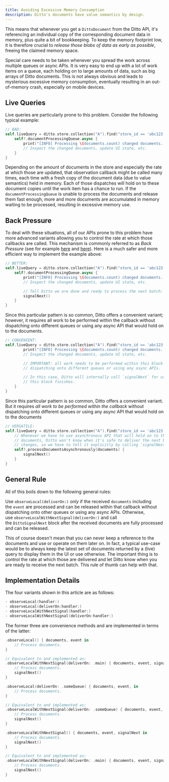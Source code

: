 ```yaml
---
title: Avoiding Excessive Memory Consumption
description: Ditto's documents have value semantics by design.
---
```


This means that whenever you get a `DittoDocument` from the Ditto API, it's referencing an individual copy of the corresponding document data in memory, plus quite a bit of bookkeeping. To keep the memory footprint low, it is therefore crucial to *release those blobs of data as early as possible*, freeing the claimed memory space.

Special care needs to be taken whenever you spread the work across multiple queues or async APIs. It is very easy to end up with a lot of work items on a queue, each holding on to large amounts of data, such as big arrays of Ditto documents. This is not always obvious and leads to mysterious excessive memory consumption, eventually resulting in an out-of-memory crash, especially on mobile devices.

## Live Queries​

Live queries are particularly prone to this problem. Consider the following typical example:

```swift Swift
// BAD:
self.liveQuery = ditto.store.collection("A").find("store_id == 'abc123'").observeLocal { [weak self] documents, event in
    self?.documentProcessingQueue.async {
        print("[INFO] Processing \(documents.count) changed documents...")
        // Inspect the changed documents, update UI state, etc.
    }
}
```
Depending on the amount of documents in the store and especially the rate at which those are updated, that observation callback might be called many times, each time with a fresh copy of the document data (due to value semantics) held in memory. Each of those dispatches will hold on to these document copies until the work item has a chance to run. If the `documentProcessingQueue` is unable to process the documents and release them fast enough, more and more documents are accumulated in memory waiting to be processed, resulting in excessive memory use.

## Back Pressure

To deal with these situations, all of our APIs prone to this problem have more advanced variants allowing you to control the rate at which those callbacks are called. This mechanism is commonly referred to as *Back Pressure* (see for example <a href="https://tanaschita.com/20211205-back-pressure-in-combine" target="_blank">here</a> and <a href="https://medium.com/@jayphelps/backpressure-explained-the-flow-of-data-through-software-2350b3e77ce7" target="_blank">here</a>). Here is a much safer and more efficient way to implement the example above:

```swift Swift
// BETTER:
self.liveQuery = ditto.store.collection("A").find("store_id == 'abc123'").observeLocalWithNextSignal { [weak self] documents, event, signalNext in
    self?.documentProcessingQueue.async {
        print("[INFO] Processing \(documents.count) changed documents...")
        // Inspect the changed documents, update UI state, etc.

        // Tell Ditto we are done and ready to process the next batch:
        signalNext()
    }
}
```

Since this particular pattern is so common, Ditto offers a convenient variant; however, it requires all work to be performed within the callback without dispatching onto different queues or using any async API that would hold on to the documents.

```swift Swift
// CONVENIENT:
self.liveQuery = ditto.store.collection("A").find("store_id == 'abc123'").observeLocal(deliverOn: self.documentProcessingQueue) { [weak self] documents, event in
        print("[INFO] Processing \(documents.count) changed documents...")
        // Inspect the changed documents, update UI state, etc.

        // IMPORTANT: all work needs to be performed within this block without
        // dispatching onto different queues or using any async APIs.

        // In this case, Ditto will internally call `signalNext` for us when
        // this block finishes.
    }
}
```

Since this particular pattern is so common, Ditto offers a convenient variant. But it requires *all work to be performed within the callback* without dispatching onto different queues or using any async API that would hold on to the documents

```swift Swift
// VERSATILE:
self.liveQuery = ditto.store.collection("A").find("store_id == 'abc123'").observeLocalWithNextSignal(deliverOn: self.liveQueryQueue) { [weak self] documents, event, signalNext in
    // Whenever we have to use asynchronous API that will hold on to the
    // documents, Ditto won't know when it's safe to deliver the next batch of
    // changes, so we have to tell it explicitly by calling `signalNext()`.
    self?.processDocumentsAsynchronously(documents) {
        signalNext()
    }
}
```

## General Rule

All of this boils down to the following general rules:

Use `observeLocal(deliverOn:)` *only* if the received `documents` including the `event` are processed and can be released within that callback without dispatching onto other queues or using any async APIs. Otherwise, use `observeLocalWithNextSignal(deliverOn:)` and call the `DittoSignalNext` block after the received documents are fully processed and can be released.

This of course doesn't mean that you can never keep a reference to the documents and use or operate on them later on. In fact, a typical use-case would be to always keep the latest set of documents returned by a (live) query to display them in the UI or use otherwise. The important thing is to control the rate at which those are delivered and let Ditto know when you are ready to receive the next batch. This rule of thumb can help with that.

## Implementation Details

The four variants shown in this article are as follows:

```swift Swift
- observeLocal(handler:)
- observeLocal(deliverOn:handler:)
- observeLocalWithNextSignal(handler:)
- observeLocalWithNextSignal(deliverOn:handler:)
```

The former three are convenience methods and are implemented in terms of the latter:[​](https://legacydocs.ditto.live/ios/quick-tips/avoiding-excessive-memory-consumption#implementation-details)

```swift Swift
.observeLocal() { documents, event in
    // Process documents.
}

// Equivalent to and implemented as:
.observeLocalWithNextSignal(deliverOn: .main) { documents, event, signalNext in
    // Process documents.
    signalNext()
}
```

```swift Swift
.observeLocal(deliverOn: .someQueue) { documents, event, in
    // Process documents.
}

// Equivalent to and implemented as:
.observeLocalWithNextSignal(deliverOn: .someQueue) { documents, event, signalNext in
    // Process documents.
    signalNext()
}
```

```swift Swift
.observeLocalWithNextSignal() { documents, event, signalNext in
    // Process documents.
    signalNext()
}

// Equivalent to and implemented as:
.observeLocalWithNextSignal(deliverOn: .main) { documents, event, signalNext in
    // Process documents.
    signalNext()
}
```

